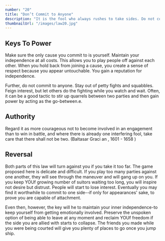 ```yaml
---
number: "20"
title: "Don’t Commit to Anyone"
description: "It is the fool who always rushes to take sides. Do not commit to any side or cause but yourself. By maintaining your independence, you become the master of others playing people against one another, making them pursue you."
thumbnailUrl: "/images/law20.jpg"
---
```


## Keys To Power

Make sure the only cause you commit to is yourself. Maintain your independence at all costs. This allows you to play people off against each other. When you hold back from joining a cause, you create a sense of respect because you appear untouchable. You gain a reputation for independence.

Further, do not commit to anyone. Stay out of petty fights and squabbles. Feign interest, but let others do the fighting while you watch and wait. Often, it can be a good tactic to stir up quarrels between two parties and then gain power by acting as the go-between.e.

## Authority

Regard it as more courageous not to become involved in an engagement than to win in battle, and where there is already one interfering fool, take care that there shall not be two. (Baltasar Graci an , 1601 - 1658 )

## Reversal

Both parts of this law will turn against you if you take it too far. The game proposed here is delicate and difficult. If you play too many parties against one another, they will see through the maneuver and will gang up on you. If you keep YOUf growing number of suitors waiting too long, you will inspire not desire but distrust. People will start to lose interest. Eventually you may find it worthwhile to commit to one side--if only for appearances' sake, to prove you are capable of attachment.

Even then, however, the key will he to maintain your inner independence-to keep yourself from getting emotionally involved. Preserve the unspoken option of being able to leave at any moment and reclaim YOUf freedom if the side you are allied with starts to collapse. The friends you made while you were being courted will give you plenty of places to go once you jump ship.
